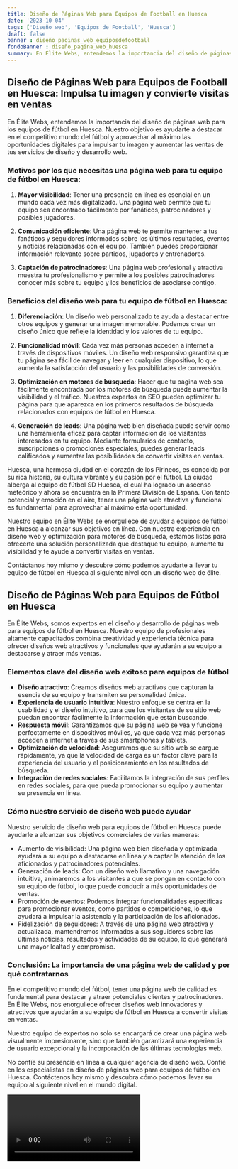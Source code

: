 ```yaml
---
title: Diseño de Páginas Web para Equipos de Football en Huesca
date: '2023-10-04'
tags: ['Diseño web', 'Equipos de Football', 'Huesca']
draft: false
banner : diseño_paginas_web_equiposdefootball
fondoBanner : diseño_pagina_web_huesca
summary: En Élite Webs, entendemos la importancia del diseño de páginas web para los equipos de fútbol en Huesca. Nuestro objetivo es ayudarte a destacar en el competitivo mundo del fútbol y aprovechar al máximo las oportunidades digitales para impulsar tu imagen y aumentar las ventas de tus servicios de diseño y desarrollo web.
---
```


## Diseño de Páginas Web para Equipos de Football en Huesca: Impulsa tu imagen y convierte visitas en ventas

En Élite Webs, entendemos la importancia del diseño de páginas web para los equipos de fútbol en Huesca. Nuestro objetivo es ayudarte a destacar en el competitivo mundo del fútbol y aprovechar al máximo las oportunidades digitales para impulsar tu imagen y aumentar las ventas de tus servicios de diseño y desarrollo web.

### Motivos por los que necesitas una página web para tu equipo de fútbol en Huesca:

1. **Mayor visibilidad**: Tener una presencia en línea es esencial en un mundo cada vez más digitalizado. Una página web permite que tu equipo sea encontrado fácilmente por fanáticos, patrocinadores y posibles jugadores.

2. **Comunicación eficiente**: Una página web te permite mantener a tus fanáticos y seguidores informados sobre los últimos resultados, eventos y noticias relacionadas con el equipo. También puedes proporcionar información relevante sobre partidos, jugadores y entrenadores.

3. **Captación de patrocinadores**: Una página web profesional y atractiva muestra tu profesionalismo y permite a los posibles patrocinadores conocer más sobre tu equipo y los beneficios de asociarse contigo.

### Beneficios del diseño web para tu equipo de fútbol en Huesca:

1. **Diferenciación**: Un diseño web personalizado te ayuda a destacar entre otros equipos y generar una imagen memorable. Podemos crear un diseño único que refleje la identidad y los valores de tu equipo.

2. **Funcionalidad móvil**: Cada vez más personas acceden a internet a través de dispositivos móviles. Un diseño web responsivo garantiza que tu página sea fácil de navegar y leer en cualquier dispositivo, lo que aumenta la satisfacción del usuario y las posibilidades de conversión.

3. **Optimización en motores de búsqueda**: Hacer que tu página web sea fácilmente encontrada por los motores de búsqueda puede aumentar la visibilidad y el tráfico. Nuestros expertos en SEO pueden optimizar tu página para que aparezca en los primeros resultados de búsqueda relacionados con equipos de fútbol en Huesca.

4. **Generación de leads**: Una página web bien diseñada puede servir como una herramienta eficaz para captar información de los visitantes interesados en tu equipo. Mediante formularios de contacto, suscripciones o promociones especiales, puedes generar leads calificados y aumentar las posibilidades de convertir visitas en ventas.

Huesca, una hermosa ciudad en el corazón de los Pirineos, es conocida por su rica historia, su cultura vibrante y su pasión por el fútbol. La ciudad alberga al equipo de fútbol SD Huesca, el cual ha logrado un ascenso meteórico y ahora se encuentra en la Primera División de España. Con tanto potencial y emoción en el aire, tener una página web atractiva y funcional es fundamental para aprovechar al máximo esta oportunidad.

Nuestro equipo en Élite Webs se enorgullece de ayudar a equipos de fútbol en Huesca a alcanzar sus objetivos en línea. Con nuestra experiencia en diseño web y optimización para motores de búsqueda, estamos listos para ofrecerte una solución personalizada que destaque tu equipo, aumente tu visibilidad y te ayude a convertir visitas en ventas.

Contáctanos hoy mismo y descubre cómo podemos ayudarte a llevar tu equipo de fútbol en Huesca al siguiente nivel con un diseño web de élite.

<GifSeo />

<Cta />

## Diseño de Páginas Web para Equipos de Fútbol en Huesca

En Élite Webs, somos expertos en el diseño y desarrollo de páginas web para equipos de fútbol en Huesca. Nuestro equipo de profesionales altamente capacitados combina creatividad y experiencia técnica para ofrecer diseños web atractivos y funcionales que ayudarán a su equipo a destacarse y atraer más ventas.

### Elementos clave del diseño web exitoso para equipos de fútbol

- **Diseño atractivo**: Creamos diseños web atractivos que capturan la esencia de su equipo y transmiten su personalidad única.
- **Experiencia de usuario intuitiva**: Nuestro enfoque se centra en la usabilidad y el diseño intuitivo, para que los visitantes de su sitio web puedan encontrar fácilmente la información que están buscando.
- **Respuesta móvil**: Garantizamos que su página web se vea y funcione perfectamente en dispositivos móviles, ya que cada vez más personas acceden a internet a través de sus smartphones y tablets.
- **Optimización de velocidad**: Aseguramos que su sitio web se cargue rápidamente, ya que la velocidad de carga es un factor clave para la experiencia del usuario y el posicionamiento en los resultados de búsqueda.
- **Integración de redes sociales**: Facilitamos la integración de sus perfiles en redes sociales, para que pueda promocionar su equipo y aumentar su presencia en línea.

### Cómo nuestro servicio de diseño web puede ayudar

Nuestro servicio de diseño web para equipos de fútbol en Huesca puede ayudarle a alcanzar sus objetivos comerciales de varias maneras:

- Aumento de visibilidad: Una página web bien diseñada y optimizada ayudará a su equipo a destacarse en línea y a captar la atención de los aficionados y patrocinadores potenciales.
- Generación de leads: Con un diseño web llamativo y una navegación intuitiva, animaremos a los visitantes a que se pongan en contacto con su equipo de fútbol, lo que puede conducir a más oportunidades de ventas.
- Promoción de eventos: Podemos integrar funcionalidades específicas para promocionar eventos, como partidos o competiciones, lo que ayudará a impulsar la asistencia y la participación de los aficionados.
- Fidelización de seguidores: A través de una página web atractiva y actualizada, mantendremos informados a sus seguidores sobre las últimas noticias, resultados y actividades de su equipo, lo que generará una mayor lealtad y compromiso.

### Conclusión: La importancia de una página web de calidad y por qué contratarnos

En el competitivo mundo del fútbol, tener una página web de calidad es fundamental para destacar y atraer potenciales clientes y patrocinadores. En Élite Webs, nos enorgullece ofrecer diseños web innovadores y atractivos que ayudarán a su equipo de fútbol en Huesca a convertir visitas en ventas.

Nuestro equipo de expertos no solo se encargará de crear una página web visualmente impresionante, sino que también garantizará una experiencia de usuario excepcional y la incorporación de las últimas tecnologías web.

No confíe su presencia en línea a cualquier agencia de diseño web. Confíe en los especialistas en diseño de páginas web para equipos de fútbol en Huesca. Contáctenos hoy mismo y descubra cómo podemos llevar su equipo al siguiente nivel en el mundo digital.


<Video />

<CtaBot job='Equipos de Football' city='Huesca'/>

<Gmaps query='Huesca+españa+maps' />